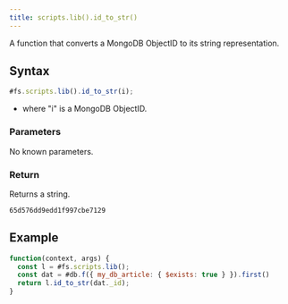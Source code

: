 ```yaml
---
title: scripts.lib().id_to_str()
---
```


A function that converts a MongoDB ObjectID to its string representation.

## Syntax

```js
#fs.scripts.lib().id_to_str(i);
```

- where "i" is a MongoDB ObjectID.

### Parameters

No known parameters.

### Return

Returns a string.

```
65d576dd9edd1f997cbe7129
```

## Example

```js
function(context, args) {
  const l = #fs.scripts.lib();
  const dat = #db.f({ my_db_article: { $exists: true } }).first()
  return l.id_to_str(dat._id);
}
```
